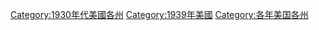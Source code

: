 [[Category:1930年代美國各州|Category:1930年代美國各州]]
[[Category:1939年美國|Category:1939年美國]]
[[Category:各年美国各州|Category:各年美国各州]]